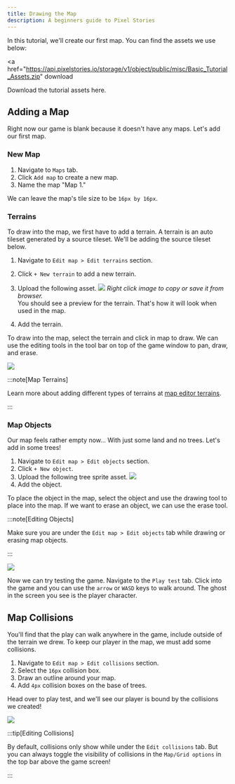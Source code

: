 ```yaml
---
title: Drawing the Map
description: A beginners guide to Pixel Stories
---
```



In this tutorial, we'll create our first map. You can find the assets we use below:

<a
  href="https://api.pixelstories.io/storage/v1/object/public/misc/Basic_Tutorial_Assets.zip"
  download
>
  Download the tutorial assets here.
</a>

## Adding a Map

Right now our game is blank because it doesn't have any maps. Let's add our first map.

### New Map

<Steps>

1. Navigate to `Maps` tab.
2. Click `Add map` to create a new map.
3. Name the map "Map 1."

</Steps>

We can leave the map's tile size to be `16px by 16px`.

### Terrains

To draw into the map, we first have to add a terrain. A terrain is an auto tileset generated by a source tileset. We'll be adding the source tileset below.

<Steps>

1. Navigate to `Edit map > Edit terrains` section.
2. Click `+ New terrain` to add a new terrain.
3. Upload the following asset.
   <pixel-art>
   ![](../../../assets/images/terrain-3.png)
   </pixel-art>
   _Right click image to copy or save it from browser._ <br/>
   You should see a preview for the terrain. That's how it will look when used in the map.

4. Add the terrain.

</Steps>

To draw into the map, select the terrain and click in map to draw. We can use the editing
tools in the tool bar on top of the game window to pan, draw, and erase.

![](../../../assets/images/resulting-map.png)

:::note[Map Terrains]

Learn more about adding different types of terrains at [map editor terrains](/features/map-editor/#terrains).

:::

### Map Objects

Our map feels rather empty now... With just some land and no trees. Let's add in some trees!

<Steps>

1. Navigate to `Edit map > Edit objects` section.
2. Click `+ New object`.
3. Upload the following tree sprite asset.
   <pixel-art>
   ![](../../../assets/images/tree-2.png)
   </pixel-art>
4. Add the object.

</Steps>

To place the object in the map, select the object and use the drawing tool to place into the map. If we want to erase an object, we can use the erase tool.

:::note[Editing Objects]

Make sure you are under the `Edit map > Edit objects` tab while drawing or erasing map objects.

:::

![](../../../assets/images/resulting-terrain.png)

Now we can try testing the game. Navigate to the `Play test` tab. Click into the game and you can use the `arrow` or `WASD` keys to walk around. The ghost in the screen you see is the player character.

## Map Collisions

You'll find that the play can walk anywhere in the game, include outside of the terrain we drew. To keep our player in the map, we must add some collisions.

<Steps>

1. Navigate to `Edit map > Edit collisions` section.
2. Select the `16px` collision box.
3. Draw an outline around your map.
4. Add `4px` collision boxes on the base of trees.

</Steps>

Head over to play test, and we'll see our player is bound by the collisions we created!

![](../../../assets/images/collisions-added.png)

:::tip[Editing Collisions]

By default, collisions only show while under the `Edit collisions` tab. But you can always toggle the visibility of collisions in the `Map/Grid options` in the top bar above the game screen!

:::

